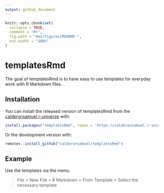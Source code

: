 ```yaml
---
output: github_document
---
```


<!-- README.md is generated from README.Rmd. Please edit that file -->

```r
knitr::opts_chunk$set(
  collapse = TRUE,
  comment = "#>",
  fig.path = "man/figures/README-",
  out.width = "100%"
)
```

# templatesRmd

<!-- badges: start -->
<!-- badges: end -->

The goal of templatesRmd is to have easy to use templates for everyday work with R Markdown files.

## Installation

You can install the released version of templatesRmd from the [calderonsamuel r-universe](https://calderonsamuel.r-universe.dev/) with:

``` r
install.packages("templatesRmd", repos = 'https://calderonsamuel.r-universe.dev')
```

Or the development version with:

``` r
remotes::install_github("calderonsamuel/templatesRmd")
```


## Example

Use the templates via the menu:

> File > New File > R Markdown > From Template > Select the necessary template
